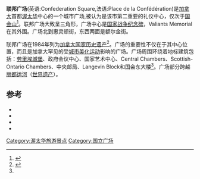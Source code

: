 {{Infobox historic site
| name = 联邦广场 
| image = Confederation Square Ottawa.JPG
| location = [[加拿大|加拿大]][[渥太华|渥太华]]
| designation1 = National Historic Site of Canada
| designation1_date = 1984
}}
'''联邦广场'''(英语:Confederation Square,法语:Place de la Confédération)是[[加拿大|加拿大]]首都[[渥太华|渥太华]]中心的一个城市广场,被认为是该市第二重要的礼仪中心，仅次于[[国会山庄_(渥太华)|国会山]]<ref name="CRHP">{{cite web |url=http://www.historicplaces.ca/visit-visite/com-ful_e.aspx?id=12073 |title=Confederation Square National Historic Site of Canada |work=Canadian Register of Historic Places |publisher=Parks Canada |accessdate=24 June 2010 |archive-date=2012-08-13 |archive-url=https://www.webcitation.org/69t92PwDt?url=http://www.historicplaces.ca/visit-visite/com-ful_e.aspx?id=12073 |dead-url=no }}</ref>。联邦广场大致呈三角形，广场中心是[[国家战争纪念碑_(渥太华)|国家战争纪念碑]]，Valiants Memorial在其外围。广场北到惠灵顿街，东西两面是额尔金街。

联邦广场在1984年列为[[加拿大国家历史遗产|加拿大国家历史遗产]]<ref>{{cite web |url=http://www.pc.gc.ca/apps/lhn-nhs/det_E.asp?oqSID=0832&oqeName=Confederation+Square&oqfName=Place+de+la+Conf%E9d%E9ration |title=Confederation Square National Historic Site of Canada |work=Directory of Designations of National Historic Significance of Canada |publisher=Parks Canada |accessdate=24 June 2010 }}{{dead link|date=2018年1月 |bot=InternetArchiveBot |fix-attempted=yes }}</ref>。广场的重要性不仅在于其中心位置，而且是加拿大罕见的受[[城市美化运动|城市美化运动]]影响的广场。广场周围环绕着地标建筑包括：[[劳里埃城堡|劳里埃城堡]]、政府会议中心、国家艺术中心、Central Chambers、Scottish-Ontario Chambers、中央邮局、Langevin Block和国会东大楼<ref name="CRHP"/>。广场部分跨越[[丽都运河|丽都运河]]（[[世界遗产|世界遗产]]）。

==参考==
{{Reflist|30em}}
*{{Citation|last = Bond|first = Courtney C. J.|title = Where Rivers Meet: An Illustrated History of Ottawa|year = 1984|publisher = Windsor Publications | |isbn = 0-89781-111-9}}
*{{Citation|last = Brault|first = Lucien|title = Ottawa Old and New|year = 1946|publisher =  Ottawa historical information Institute    |oclc = 	2947504}}
*{{Citation|last = Haig|first = Robert|title = Ottawa: City of the Big Ears|year = 1975|publisher = Haig and Haig Publishing Co.|publication-place = Ottawa      |oclc = 9184321}}
*{{Citation|last = Woods|first = Shirley E. Jr.|title = Ottawa: The Capital of Canada|year = 1980|publisher = Doubleday Canada|publication-place = Toronto|isbn = 0-385-14722-8}}
{{coord|45.42402|N|75.69551|W|display=title}}

[[Category:渥太华旅游景点|Category:渥太华旅游景点]]
[[Category:国立广场|Category:国立广场]]
